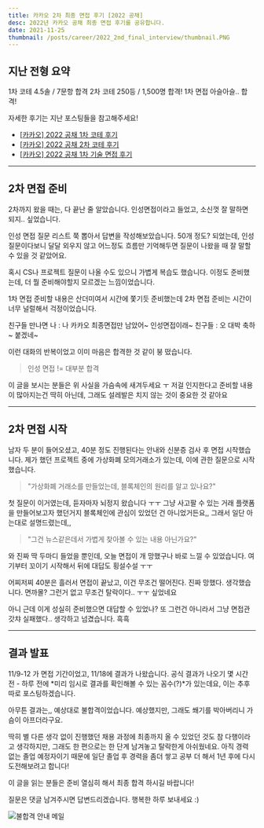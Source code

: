 ```yaml
---
title: 카카오 2차 최종 면접 후기 [2022 공채]
desc: 2022년 카카오 공채 최종 면접 후기를 공유합니다.
date: 2021-11-25
thumbnail: /posts/career/2022_2nd_final_interview/thumbnail.PNG
---
```


## 지난 전형 요약

1차 코테 4.5솔 / 7문항 합격
2차 코테 250등 / 1,500명 합격!
1차 면접 아슬아슬.. 합격!

자세한 후기는 지난 포스팅들을 참고해주세요!

- [[카카오] 2022 공채 1차 코테 후기](/blog/career/2022_1st_coding_test)
- [[카카오] 2022 공채 2차 코테 후기](/blog/career/2022_2nd_coding_test)
- [[카카오] 2022 공채 1차 기술 면접 후기](/blog/career/2022_1st_tech_interview)

---

## 2차 면접 준비

2차까지 왔을 때는, 다 끝난 줄 알았습니다.
인성면접이라고 들었고, 소신껏 잘 말하면 되지.. 싶었습니다.

인성 면접 질문 리스트 쭉 뽑아서 답변을 작성해보았습니다. 
50개 정도? 되었는데, 인성 질문이다보니 달달 외우지 않고 어느정도 흐름만 기억해두면
질문이 나왔을 때 잘 말할 수 있을 것 같았어요.

혹시 CS나 프로젝트 질문이 나올 수도 있으니 가볍게 복습도 했습니다.
이정도 준비했는데, 더 뭘 준비해야할지 모르겠는 느낌이었습니다.

1차 면접 준비할 내용은 산더미여서 시간에 쫓기듯 준비했는데
2차 면접 준비는 시간이 너무 널럴해서 걱정이었습니다.

친구들 만나면
나 : 나 카카오 최종면접만 남았어~ 인성면접이래~
친구들 : 오 대박 축하~ 붙겠네~ 

이런 대화의 반복이었고
이미 마음은 합격한 것 같이 붕 떴습니다. 

> 인성 면접 != 대부분 합격

이 글을 보시는 분들은 위 사실을 가슴속에 새겨두세요 ㅜ
저걸 인지한다고 준비할 내용이 많아지는건 딱히 아닌데,
그래도 설레발은 치지 않는 것이 중요한 것 같아요

--- 

## 2차 면접 시작
남자 두 분이 들어오셨고, 40분 정도 진행된다는 안내와 신분증 검사 후 면접 시작했습니다.
제가 했던 프로젝트 중에 가상화폐 모의거래소가 있는데,
이에 관한 질문으로 시작했습니다.

> "가상화폐 거래소를 만들었는데, 블록체인의 원리를 알고 있나요?"

첫 질문이 이거였는데, 듣자마자 뇌정지 왔습니다 ㅜㅜ
그냥 사고팔 수 있는 거래 플랫폼을 만들어보고자 했던거지
블록체인에 관심이 있었던 건 아니었거든요,,
그래서 일단 아는대로 설명드렸는데,,

> "그건 뉴스같은데서 가볍게 찾아볼 수 있는 내용 아닌가요?"

와 진짜 딱 두마디 들었을 뿐인데, 오늘 면접이 개 망했구나 바로 느낄 수 있었습니다.
여기부터 꼬이기 시작해서 뒤에 대답도 횡설수설 ㅜㅜ

어찌저찌 40분은 흘러서 면접이 끝났고,
이건 무조건 떨어진다. 진짜 망했다. 생각했습니다.
면까몰? 그런거 없고 무조건 탈락이다.. ㅜㅜ 싶었네요

아니 근데 이게 성실히 준비했으면 대답할 수 있었나? 또 그런건 아니라서
그냥 면접관 갓챠 실패했다.. 생각하고 넘겼습니다. 흑흑

---

## 결과 발표
11/9-12 가 면접 기간이었고, 11/18에 결과가 나왔습니다.
공식 결과가 나오기 몇 시간 전 - 하루 전에 *미리 임시로 결과를 확인해볼 수 있는 꼼수(?)*가 있는데요,
이는 추후 따로 포스팅하겠습니다.

아무튼 결과는,, 예상대로 불합격이었습니다.
예상했지만, 그래도 쐐기를 박아버리니 가슴이 아프더라구요.


딱히 별 다른 생각 없이 진행했던 채용 과정에 최종까지 올 수 있었던 것도 참 다행이라고 생각하지만,
그래도 한 편으로는 한 단계 남겨놓고 탈락한게 아쉬웠네요.
아직 경력 없는 졸업 예정자이기 때문에 일단 졸업 후 경력을 좀더 쌓고 
공부 더 해서 1년 후에 다시 도전해보려고 합니다! 

이 글을 읽는 분들은 준비 열심히 해서 최종 합격 하시길 바랍니다!

질문은 댓글 남겨주시면 답변드리겠습니다.
행복한 하루 보내세요 :)

![불합격 안내 메일](/posts/career/2022_2nd_final_interview/1.png)